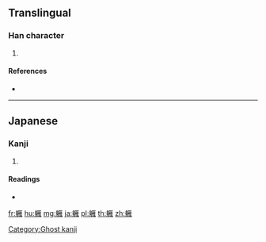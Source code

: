 {{character info/new}}
==Translingual==

===Han character===
{{Han char|rn=158|rad=身|as=12|sn=19|four=|canj=HHMOG|ids=⿰身㕍}}

# {{defn|Han|sort=身12}}

====References====
* {{Han ref|kx=1238.141|hdz=63813.121|uh=8EC5|ud=36549}}

----

==Japanese==

===Kanji===
{{ja-kanji|grade=|rs=身12}}

# {{defn|lang=ja|sort=身12}}

====Readings====
* {{ja-readings|on=|kun=[[やがて]] (yagate)|nanori=}}

[[Category:Ghost kanji]]

[[fr:軅]]
[[hu:軅]]
[[mg:軅]]
[[ja:軅]]
[[pl:軅]]
[[th:軅]]
[[zh:軅]]